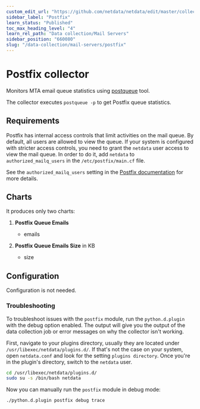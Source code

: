 ```yaml
---
custom_edit_url: "https://github.com/netdata/netdata/edit/master/collectors/python.d.plugin/postfix/README.md"
sidebar_label: "Postfix"
learn_status: "Published"
toc_max_heading_level: "4"
learn_rel_path: "Data collection/Mail Servers"
sidebar_position: "660080"
slug: "/data-collection/mail-servers/postfix"
---
```



# Postfix collector

Monitors MTA email queue statistics using [postqueue](http://www.postfix.org/postqueue.1.html) tool.

The collector executes  `postqueue -p` to get Postfix queue statistics.

## Requirements

Postfix has internal access controls that limit activities on the mail queue. By default, all users are allowed to view
the queue. If your system is configured with stricter access controls, you need to grant the `netdata` user access to
view the mail queue. In order to do it, add `netdata` to `authorized_mailq_users` in the `/etc/postfix/main.cf` file.

See the `authorized_mailq_users` setting in
the [Postfix documentation](https://www.postfix.org/postconf.5.html) for more details.

## Charts

It produces only two charts:

1. **Postfix Queue Emails**

    - emails

2. **Postfix Queue Emails Size** in KB

    - size

## Configuration

Configuration is not needed.
### Troubleshooting

To troubleshoot issues with the `postfix` module, run the `python.d.plugin` with the debug option enabled. The 
output will give you the output of the data collection job or error messages on why the collector isn't working.

First, navigate to your plugins directory, usually they are located under `/usr/libexec/netdata/plugins.d/`. If that's 
not the case on your system, open `netdata.conf` and look for the setting `plugins directory`. Once you're in the 
plugin's directory, switch to the `netdata` user.

```bash
cd /usr/libexec/netdata/plugins.d/
sudo su -s /bin/bash netdata
```

Now you can manually run the `postfix` module in debug mode:

```bash
./python.d.plugin postfix debug trace
```

